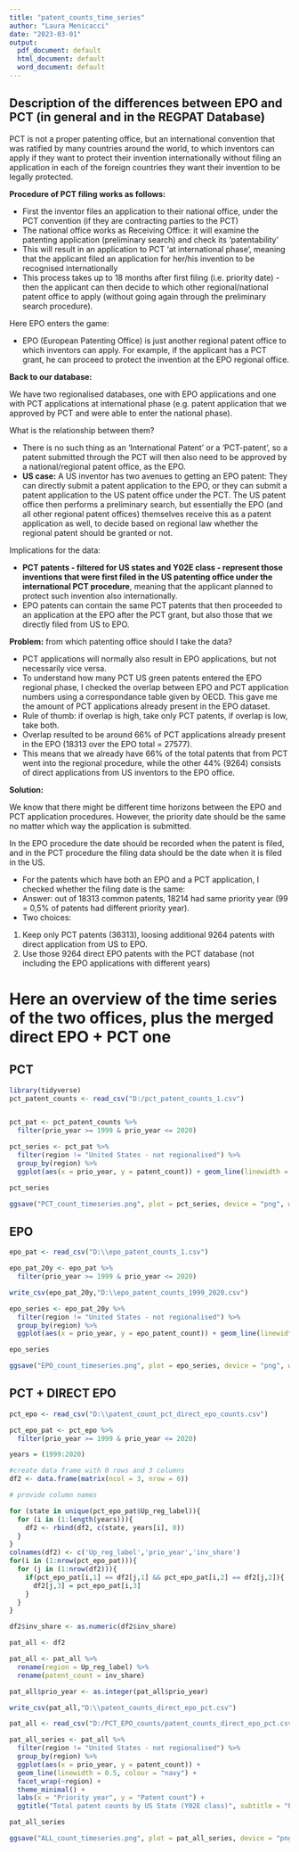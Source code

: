 ```yaml
---
title: "patent_counts_time_series"
author: "Laura Menicacci"
date: "2023-03-01"
output:
  pdf_document: default
  html_document: default
  word_document: default
---
```


## Description of the differences between EPO and PCT (in general and in the REGPAT Database)

PCT is not a proper patenting office, but an international convention that was ratified by many countries around the world, to which inventors can apply if they want to protect their invention internationally without filing an application in each of the foreign countries they want their invention to be legally protected.

**Procedure of PCT filing works as follows:**

* First the inventor files an application to their national office, under the PCT convention (if they are contracting parties to the PCT)
* The national office works as Receiving Office: it will examine the patenting application (preliminary search) and check its 'patentability'
* This will result in an application to PCT 'at international phase', meaning that the applicant filed an application for her/his invention to be recognised internationally
* This process takes up to 18 months after first filing (i.e. priority date) - then the applicant can then decide to which other regional/national patent office to apply (without going again through the preliminary search procedure).

Here EPO enters the game: 

* EPO (European Patenting Office) is just another regional patent office to which inventors can apply. For example, if the applicant has a PCT grant, he can proceed to protect the invention at the EPO regional office. 

**Back to our database:**

We have two regionalised databases, one with EPO applications and one with PCT applications at international phase (e.g. patent application that we approved by PCT and were able to enter the national phase).

What is the relationship between them? 

* There is no such thing as an 'International Patent' or a 'PCT-patent', so a patent submitted through the PCT will then also need to be approved by a national/regional patent office, as the EPO.
* **US case:** A US inventor has two avenues to getting an EPO patent: They can directly submit a patent application to the EPO, or they can submit a patent application to the US patent office under the PCT. The US patent office then performs a preliminary search, but essentially the EPO (and all other regional patent offices) themselves receive this as a patent application as well, to decide based on regional law whether the regional patent should be granted or not.

Implications for the data:

* **PCT patents - filtered for US states and Y02E class - represent those inventions that were first filed in the US patenting office under the international PCT procedure**, meaning that the applicant planned to protect such invention also internationally. 
* EPO patents can contain the same PCT patents that then proceeded to an application at the EPO after the PCT grant, but also those that we directly filed from US to EPO.

**Problem:** from which patenting office should I take the data? 

* PCT applications will normally also result in EPO applications, but not necessarily vice versa.
* To understand how many PCT US green patents entered the EPO regional phase, I checked the overlap between EPO and PCT application numbers using a correspondance table given by OECD. This gave me the amount of PCT applications already present in the  EPO dataset.
* Rule of thumb: if overlap is high, take only PCT patents, if overlap is low, take both. 
* Overlap resulted to be around 66% of PCT applications already present in the EPO (18313 over the EPO total = 27577). 
* This means that we already have 66% of the total patents that from PCT went into the regional procedure, while the other 44% (9264) consists of direct applications from US inventors to the EPO office. 

**Solution:**

We know that there might be different time horizons between the EPO and PCT application procedures. However, the priority date should be the same no matter which way the application is submitted. 

In the EPO procedure the date should be recorded when the patent is filed, and in the PCT procedure the filing data should be the date when it is filed in the US. 

* For the patents which have both an EPO and a PCT application, I checked whether the filing date is the same:
 - Answer: out of 18313 common patents, 18214 had same priority year (99 = 0,5% of patents had different priority year). 
 - Two choices: 
1. Keep only PCT patents (36313), loosing additional 9264 patents with direct application from US to EPO. 
2. Use those 9264 direct EPO patents with the PCT database (not including the EPO applications with different years)

# Here an overview of the time series of the two offices, plus the merged direct EPO + PCT one
## PCT
```r

library(tidyverse)
pct_patent_counts <- read_csv("D:/pct_patent_counts_1.csv")


pct_pat <- pct_patent_counts %>% 
  filter(prio_year >= 1999 & prio_year <= 2020)

pct_series <- pct_pat %>% 
  filter(region != "United States - not regionalised") %>% 
  group_by(region) %>% 
  ggplot(aes(x = prio_year, y = patent_count)) + geom_line(linewidth = 0.3) + facet_wrap(~region) + theme_bw() + scale_x_discrete(limits = c(2000 , 2005 ,2010 ,2015,2020)) + ggtitle("PCT green patent counts by US State - 1999-2020")

pct_series

ggsave("PCT_count_timeseries.png", plot = pct_series, device = "png", width = 10, height = 10)
```


## EPO
```r
epo_pat <- read_csv("D:\\epo_patent_counts_1.csv")

epo_pat_20y <- epo_pat %>% 
  filter(prio_year >= 1999 & prio_year <= 2020)

write_csv(epo_pat_20y,"D:\\epo_patent_counts_1999_2020.csv")

epo_series <- epo_pat_20y %>% 
  filter(region != "United States - not regionalised") %>% 
  group_by(region) %>% 
  ggplot(aes(x = prio_year, y = epo_patent_count)) + geom_line(linewidth = 0.3) + facet_wrap(~region) + theme_bw() +ggtitle("EPO green patent counts by US State - 1999-2020")

epo_series

ggsave("EPO_count_timeseries.png", plot = epo_series, device = "png", width = 10, height = 10)

```



## PCT + DIRECT EPO 
```r

pct_epo <- read_csv("D:\\patent_count_pct_direct_epo_counts.csv")

pct_epo_pat <- pct_epo %>% 
  filter(prio_year >= 1999 & prio_year <= 2020)

years = (1999:2020)

#create data frame with 0 rows and 3 columns
df2 <- data.frame(matrix(ncol = 3, nrow = 0))

# provide column names

for (state in unique(pct_epo_pat$Up_reg_label)){
  for (i in (1:length(years))){
    df2 <- rbind(df2, c(state, years[i], 0))
  }
}
colnames(df2) <- c('Up_reg_label','prio_year','inv_share')
for(i in (1:nrow(pct_epo_pat))){
  for (j in (1:nrow(df2))){
    if(pct_epo_pat[i,1] == df2[j,1] && pct_epo_pat[i,2] == df2[j,2]){
      df2[j,3] = pct_epo_pat[i,3]
    }
  }
}

df2$inv_share <- as.numeric(df2$inv_share)

pat_all <- df2

pat_all <- pat_all %>% 
  rename(region = Up_reg_label) %>% 
  rename(patent_count = inv_share) 

pat_all$prio_year <- as.integer(pat_all$prio_year)

write_csv(pat_all,"D:\\patent_counts_direct_epo_pct.csv")

```

```r

pat_all <- read_csv("D:/PCT_EPO_counts/patent_counts_direct_epo_pct.csv", show_col_types = FALSE)

pat_all_series <- pat_all %>% 
  filter(region != "United States - not regionalised") %>% 
  group_by(region) %>% 
  ggplot(aes(x = prio_year, y = patent_count)) + 
  geom_line(linewidth = 0.5, colour = "navy") + 
  facet_wrap(~region) + 
  theme_minimal() + 
  labs(x = "Priority year", y = "Patent count") +
  ggtitle("Total patent counts by US State (Y02E class)", subtitle = "PCT and direct EPO aggregation")

pat_all_series

ggsave("ALL_count_timeseries.png", plot = pat_all_series, device = "png", width = 10, height = 10)

```

